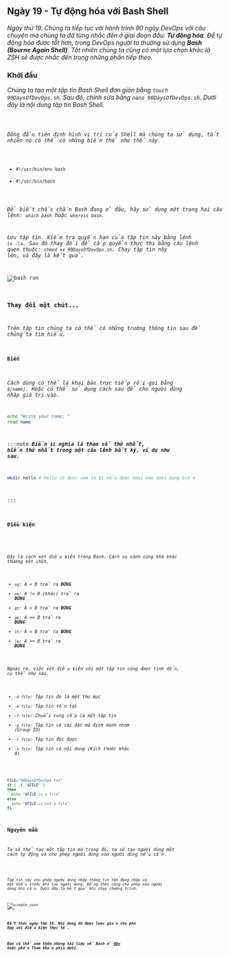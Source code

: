 
## Ngày 19 - Tự động hóa với Bash Shell

_Ngày thứ 19. Chúng ta tiếp tục với hành trình 90 ngày DevOps với câu chuyện mà chúng ta đã từng
nhắc đến ở giai đoạn đầu: **Tự động hóa**. Để tự động hóa được tốt hơn, trong DevOps người ta thường
sử dụng **Bash (Bourne Again Shell)**. Tất nhiên chúng ta cũng có một lựa chọn khác là ZSH sẽ được
nhắc đến trong những phần tiếp theo._

### Khởi đầu

_Chúng ta tạo một tập tin Bash Shell đơn giản bằng ```touch 90DaysOfDevOps.sh```. Sau đó, chỉnh 
sửa bằng ```nano 90DaysOfDevOps.sh```. Dưới đây là nội dung tập tin Bash Shell._

<Code code={importedCode} lang="bash" title="90DaysOfDevOps.sh" />

_Dòng đầu tiên định hình vị trí của Shell mà chúng ta sử dụng, tất nhiên nó có thể có những biến
thể như thế này._

- ```#!/usr/bin/env bash```
- ```#!/usr/bin/bash```

_Để biết chắc chắn Bash đang ở đâu, hãy sử dụng một trong hai câu lệnh: ```which bash``` hoặc
```whereis bash```._

_Lưu tập tin. Kiểm tra quyền hạn của tập tin này bằng lệnh ```ls -la```. Sau đó thay đổi để cấp quyền
thực thi bằng câu lệnh quen thuộc: ```chmod +x 90DaysOfDevOps.sh```. Chạy tập tin này lên, và đây là
kết quả._

![bash run](../../../../assets/linux/bash_run.png)

### Thay đổi một chút...

_Trên tập tin chúng ta có thể có những trường thông tin sau để chúng ta tìm hiểu._

#### Biến

_Cách dùng có thể là khai báo trực tiếp rồi gọi bằng ```$[name]```. Hoặc có thể sử dụng cách sau để cho
người dùng nhập giá trị vào._

```bash title="Entering variables"
echo "Write your name: "
read name
```

:::note
**_Biến ```$1``` nghĩa là tham số thứ nhất, biến thứ nhất trong một câu lệnh bất kỳ, ví dụ như sau._**

```bash
mkdir hello # Hello sẽ được xem là $1 nếu được khai báo dưới dạng biến
```
:::

#### Điều kiện

<Code code={fullCode} lang="bash" title="90DaysOfDevOps.sh" />

_Đây là cách xét điều kiện trong Bash. Cách so sánh cũng khá khác thường một chút._

- _```eq```: A = B trả ra **ĐÚNG**_
- _```ne```: A != B (khác) trả ra **ĐÚNG**_
- _```gt```: A > B trả ra **ĐÚNG**_
- _```ge```: A >= B trả ra **ĐÚNG**_
- _```lt```: A < B trả ra **ĐÚNG**_
- _```le```: A =< B trả ra **ĐÚNG**_

_Ngoài ra, việc xét điều kiện với một tập tin cũng được tính đến, cụ thể như sau._

- _```-d file```: Tập tin đó là một thư mục_
- _```-e file```: Tập tin tồn tại_
- _```-f file```: Chuỗi cung cấp là một tập tin_
- _```-g file```: Tập tin có cài đặt mã định danh nhóm (Group ID)_
- _```-r file```: Tập tin đọc được_
- _```-s file```: Tập tin có nội dung (Kích thước khác 0)_

```bash

FILE="90DaysOfDevOps.txt"
if [ -f "$FILE" ]
then
  echo "$FILE is a file"
else
  echo "$FILE is not a file"
fi

```

### Nguyên mẫu

_Ta sẽ thử tạo một tập tin mà trong đó, ta sẽ tạo người dùng một cách tự động và cho phép người 
dùng xóa người dùng nếu cần._

<Code code={userCode} lang="bash" title="user_full.sh" />

_Tập tin này cho phép người dùng nhập thông tin tên đăng nhập và mật khẩu trước khi tạo người dùng.
Đồng thời cũng cho phép xóa người dùng khi cần. Dưới đây là kết quả khi chạy chương trình._

![create_user](../../../../assets/linux/create_user.png)

**_Kết thúc ngày thứ 19. Nội dung đã được lược giản cho phù hợp với điều kiện thực tế._** 

**_Bạn có thể xem thêm những tài liệu về Bash ở 
[đây](https://github.com/HariSekhon/DevOps-Bash-tools/blob/master/README.md) hoặc phần Tham khảo 
phía dưới._**